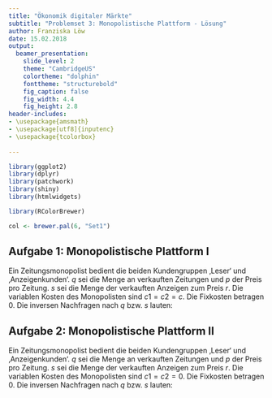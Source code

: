 ```yaml
---
title: "Ökonomik digitaler Märkte"
subtitle: "Problemset 3: Monopolistische Plattform - Lösung"
author: Franziska Löw
date: 15.02.2018
output: 
  beamer_presentation:
    slide_level: 2
    theme: "CambridgeUS"
    colortheme: "dolphin"
    fonttheme: "structurebold"
    fig_caption: false
    fig_width: 4.4
    fig_height: 2.8
header-includes:
- \usepackage{amsmath}
- \usepackage[utf8]{inputenc}
- \usepackage{tcolorbox}
    
---
```


```r
library(ggplot2)
library(dplyr)
library(patchwork)
library(shiny)
library(htmlwidgets)

library(RColorBrewer)

col <- brewer.pal(6, "Set1")

```

## Aufgabe 1: Monopolistische Plattform I

Ein Zeitungsmonopolist bedient die beiden Kundengruppen ‚Leser‘ und ‚Anzeigenkunden‘. $q$ sei die
Menge an verkauften Zeitungen und $p$ der Preis pro Zeitung. $s$ sei die Menge der verkauften Anzeigen
zum Preis $r$. Die variablen Kosten des Monopolisten sind $c1 = c2 = c$. Die Fixkosten betragen 0. Die
inversen Nachfragen nach $q$ bzw. $s$ lauten:

\begin{center}
$p=1-q-0.2s$ und $r=1-s+1.2q$
\end{center}

\begin{enumerate}
  \item Interpretieren Sie die angegebenen Nachfragefunktionen mit grafischer Hilfe.
  \item Stellen Sie die Gewinnfunktion des monopolistischen Anbieters auf.
  \item Bestimmen Sie die optimalen Mengen als Reaktion auf die jeweils andere Marktgröße.
  \item Stellen Sie die optimalen Preise $p, r$ grafisch dar.
  \item Berechnen Sie die optimalen Preise $p, r$ und Mengen $q, s$
\end{enumerate}


## Aufgabe 2: Monopolistische Plattform II

Ein Zeitungsmonopolist bedient die beiden Kundengruppen ‚Leser‘ und ‚Anzeigenkunden‘. $q$ sei die
Menge an verkauften Zeitungen und $p$ der Preis pro Zeitung. $s$ sei die Menge der verkauften Anzeigen
zum Preis $r$. Die variablen Kosten des Monopolisten sind $c1 = c2 = 0$. Die Fixkosten betragen 0. Die
inversen Nachfragen nach $q$ bzw. $s$ lauten:

\begin{center}
$p=1-q-0.2s$ und $r=1-s+1.2q$
\end{center}

\begin{enumerate}
  \item Berechnen Sie die Konsumentenrente und die Produzentenrente.
\end{enumerate}

